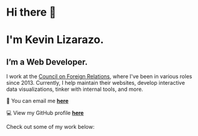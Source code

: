 # Hi there 👋
# I'm Kevin Lizarazo.

## I’m a <span class='highlighted'>Web Developer</span>.

I work at the [Council on Foreign Relations](https://cfr.org), where I've been in various roles since 2013. Currently, I help maintain their websites, develop interactive data visualizations, tinker with internal tools, and more.

📧 You can email me [**here**](mailto:kevin@lizarazo.dev)

💻 View my GitHub profile [**here**](https://github.com/kevinlizarazo)

Check out some of my work below:
